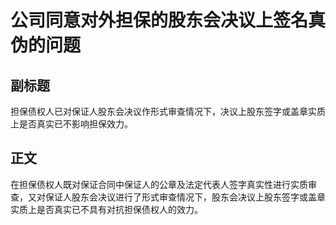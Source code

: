 # 公司同意对外担保的股东会决议上签名真伪的问题
## 副标题
担保债权人已对保证人股东会决议作形式审查情况下，决议上股东签字或盖章实质上是否真实已不影响担保效力。
## 正文
在担保债权人既对保证合同中保证人的公章及法定代表人签字真实性进行实质审查，又对保证人股东会决议进行了形式审查情况下，股东会决议上股东签字或盖章实质上是否真实已不具有对抗担保债权人的效力。